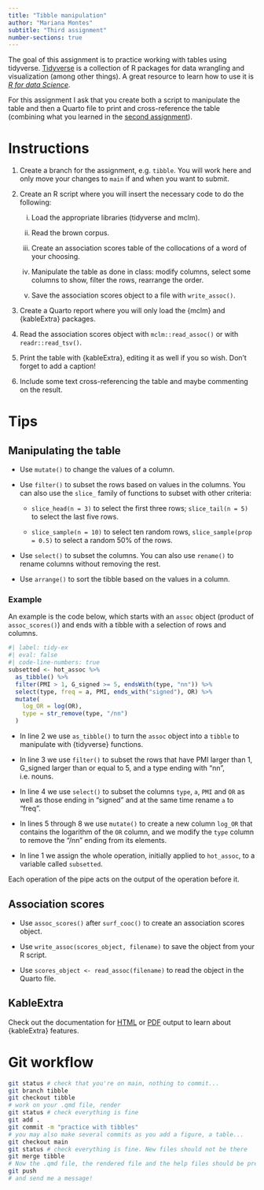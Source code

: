 ```yaml
---
title: "Tibble manipulation"
author: "Mariana Montes"
subtitle: "Third assignment"
number-sections: true
---
```


The goal of this assignment is to practice working with tables using tidyverse. [Tidyverse](https://www.tidyverse.org/) is a collection of R packages for data wrangling and visualization (among other things). A great resource to learn how to use it is [*R for data Science*](https://r4ds.had.co.nz/).

For this assignment I ask that you create both a script to manipulate the table and then a Quarto file to print and cross-reference the table (combining what you learned in the [second assignment](../quarto/crossref.qmd)).

# Instructions

1. Create a branch for the assignment, e.g. `tibble`. You will work here and only move your changes to `main` if and when you want to submit.

1. Create an R script where you will insert the necessary code to do the following:

    i) Load the appropriate libraries (tidyverse and mclm).

    i) Read the brown corpus.
    
    i) Create an association scores table of the collocations of a word of your choosing.
    
    i) Manipulate the table as done in class: modify columns, select some columns to show, filter the rows, rearrange the order.
    
    i) Save the association scores object to a file with `write_assoc()`.
  
1. Create a Quarto report where you will only load the {mclm} and {kableExtra} packages.

  1. Read the association scores object with `mclm::read_assoc()` or with `readr::read_tsv()`.
  
  2. Print the table with {kableExtra}, editing it as well if you so wish. Don't forget to add a caption!
  
  3. Include some text cross-referencing the table and maybe commenting on the result.


# Tips

## Manipulating the table

- Use `mutate()` to change the values of a column.

- Use `filter()` to subset the rows based on values in the columns. You can also use the `slice_` family of functions to subset with other criteria:

  + `slice_head(n = 3)` to select the first three rows; `slice_tail(n = 5)` to select the last five rows.
  
  + `slice_sample(n = 10)` to select ten random rows, `slice_sample(prop = 0.5)` to select a random 50% of the rows.
  
- Use `select()` to subset the columns. You can also use `rename()` to rename columns without removing the rest.

- Use `arrange()` to sort the tibble based on the values in a column.

::: {.callout-tip collapse=true}
### Example

An example is the code below, which starts with an `assoc` object (product of `assoc_scores()`) and ends with a tibble with a selection of rows and columns.

```r
#| label: tidy-ex
#| eval: false
#| code-line-numbers: true
subsetted <- hot_assoc %>% 
  as_tibble() %>% 
  filter(PMI > 1, G_signed >= 5, endsWith(type, "nn")) %>% 
  select(type, freq = a, PMI, ends_with("signed"), OR) %>% 
  mutate(
    log_OR = log(OR),
    type = str_remove(type, "/nn")
  )
```

- In line 2 we use `as_tibble()` to turn the `assoc` object into a `tibble` to manipulate with {tidyverse} functions.

- In line 3 we use `filter()` to subset the rows that have PMI larger than 1, G_signed larger than or equal to 5, and a type ending with "nn", i.e. nouns.

- In line 4 we use `select()` to subset the columns `type`, `a`, `PMI` and `OR` as well as those ending in "signed" and at the same time rename `a` to "freq". 

- In lines 5 through 8 we use `mutate()` to create a new column `log_OR` that contains the logarithm of the `OR` column, and we modify the `type` column to remove the "/nn" ending from its elements.

- In line 1 we assign the whole operation, initially applied to `hot_assoc`, to a variable called `subsetted`.

Each operation of the pipe acts on the output of the operation before it.
:::

## Association scores

- Use `assoc_scores()` after `surf_cooc()` to create an association scores object.

- Use `write_assoc(scores_object, filename)` to save the object from your R script.

- Use `scores_object <- read_assoc(filename)` to read the object in the Quarto file.

## KableExtra

Check out the documentation for [HTML](https://cran.r-project.org/web/packages/kableExtra/vignettes/awesome_table_in_html.html) or [PDF](https://cran.r-project.org/web/packages/kableExtra/vignettes/awesome_table_in_pdf.pdf) output to learn about {kableExtra} features.

# Git workflow {#sec-git}

```bash
git status # check that you're on main, nothing to commit...
git branch tibble
git checkout tibble
# work on your .qmd file, render
git status # check everything is fine
git add .
git commit -m "practice with tibbles"
# you may also make several commits as you add a figure, a table...
git checkout main
git status # check everything is fine. New files should not be there
git merge tibble
# Now the .qmd file, the rendered file and the help files should be present
git push
# and send me a message!
```
